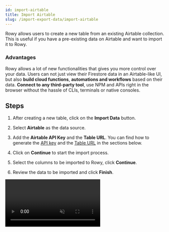 ```yaml
---
id: import-airtable
title: Import Airtable
slug: /import-export-data/import-airtable
---
```



Rowy allows users to create a new table from an existing Airtable collection. This is useful if you have a pre-existing data on Airtable and want to import it to Rowy.

### Advantages

Rowy allows a lot of new functionalities that gives you more control over your data. Users can not just view their Firestore data in an Airtable-like UI, but also **build cloud functions**, **automations and workflows** based on their data. **Connect to any third-party tool**, use NPM and APIs right in the browser without the hassle of CLIs, terminals or native consoles.

## Steps

1. After creating a new table, click on the **Import Data** button.

2. Select **Airtable** as the data source.

3. Add the **Airtable API Key** and the **Table URL**. You can find how to generate the [API key](/import-export-data/import-airtable#api-key) and the [Table URL](/import-export-data/import-airtable#table-url) in the sections below.

4. Click on **Continue** to start the import process.

5. Select the columns to be imported to Rowy, click **Continue**.

6. Review the data to be imported and click **Finish**.

<Video url={videoUrl} playing loop muted playsinline controls />

## API Key

1. Go to your [Airtable account](https://airtable.com/account) and click on **Generate API key**.

    <img 
        src= {generateAPIKey} 
        alt="Generating an API key"
    />

2. Copy the API key and paste it in the **API Key** field in Rowy.

## Table URL

To extract the **Table URL**, you need to go to the **Airtable collection** you want to import and copy the URL from the browser. The URL is divided into three parts:

- Base (app)
- Table (tbl)
- View (viw)

**NOTE:** The view the user is currently in is the one that will display in the link.

The format for this address will look like this:
<img
    src={tableURL}
    alt="Table URL"
/>

Copy the URL, as shown below, and paste it in the **Table URL** field in Rowy.
<img
    src={copyURL}
    alt="Copy URL"
/>

## Sample Airtable Import

<img
    src={sampleKeys}
    alt="Sample Airtable Import"
/>


## Importing Images from Airtable

Rowy supports importing images directly from Airtable and allows you to store them as a native Image field.

<img src={airtableBase} alt="Airtable Base" />

In the above image, the `assets` column is an **Attachement** type field in our Airtable project, which contains the images.

When we import the data from Airtable using the above steps, we see that the `assets` column is imported as a **JSON** type field in Rowy. This is because as the data is transfered through an API, the **images are stored as JSON objects**. The JSON objects in this field would contain the reference data of the images.

<img src={assetsJSON} alt="Assets JSON" />

Now, the question arises **how to import the images from the JSON objects to Rowy**. To do this, we need to create a **Cloud Function** that will extract the images from the JSON objects and store them as a native Image field in Rowy.

**Follow the steps below to create a Cloud Function that will import the images from Airtable to Rowy:**

1. Add a **Derivative** column and pick a suitable name for it. In this example, we have named it `image`.

2. This will open up the **column config** modal. Set the following:
    - **Listener Field**: The `asset` JSON column.
    -  **Output Field Type**: Image

3. Paste the following code in the Derivative Script and click **Save**:
    ```js
    const derivative:Derivative = async ({row,ref,db,storage,auth,logging})=>{
        const file = await rowy.storage.upload.url(row.assets[0].url)
        return [file]
    }
    ```

**Now, everytime you import your images from Airtable, the images will be stored as an Image field in Rowy!** 🚀

<img src= {airtableImage} alt="Airtable Image" />
